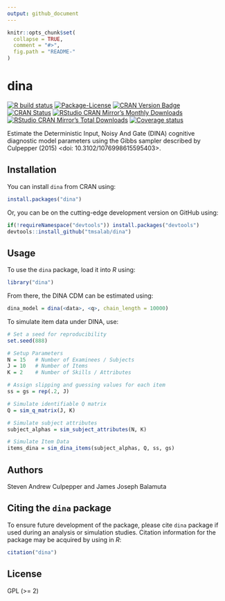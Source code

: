 ```yaml
---
output: github_document
---
```


<!-- README.md is generated from README.Rmd. Please edit that file -->

```r
knitr::opts_chunk$set(
  collapse = TRUE,
  comment = "#>",
  fig.path = "README-"
)
```

# dina

<!-- badges: start -->
[![R build status](https://github.com/tmsalab/dina/workflows/R-CMD-check/badge.svg)](https://github.com/tmsalab/dina/actions)
[![Package-License](http://img.shields.io/badge/license-GPL%20(%3E=2)-brightgreen.svg?style=flat)](http://www.gnu.org/licenses/gpl-2.0.html)
[![CRAN Version Badge](http://www.r-pkg.org/badges/version/dina)](https://cran.r-project.org/package=dina)
[![CRAN Status](https://cranchecks.info/badges/worst/dina)](https://cran.r-project.org/web/checks/check_results_dina.html)
[![RStudio CRAN Mirror's Monthly Downloads](http://cranlogs.r-pkg.org/badges/dina?color=brightgreen)](http://www.r-pkg.org/pkg/dina)
[![RStudio CRAN Mirror's Total Downloads](http://cranlogs.r-pkg.org/badges/grand-total/dina?color=brightgreen)](http://www.r-pkg.org/pkg/dina)
[![Coverage status](https://codecov.io/gh/tmsalab/dina/branch/master/graph/badge.svg)](https://codecov.io/github/tmsalab/dina?branch=master)
<!-- badges: end -->

Estimate the Deterministic Input, Noisy And Gate (DINA) cognitive diagnostic
model parameters using the Gibbs sampler described by Culpepper (2015) 
<doi: 10.3102/1076998615595403>.

## Installation

You can install `dina` from CRAN using:

```r
install.packages("dina")
```

Or, you can be on the cutting-edge development version on GitHub using:

```r
if(!requireNamespace("devtools")) install.packages("devtools")
devtools::install_github("tmsalab/dina")
```

## Usage

To use the `dina` package, load it into _R_ using:

```r
library("dina")
```

From there, the DINA CDM can be estimated using:

```r
dina_model = dina(<data>, <q>, chain_length = 10000)
```

To simulate item data under DINA, use:

```r
# Set a seed for reproducibility
set.seed(888)

# Setup Parameters
N = 15   # Number of Examinees / Subjects
J = 10   # Number of Items
K = 2    # Number of Skills / Attributes

# Assign slipping and guessing values for each item
ss = gs = rep(.2, J)

# Simulate identifiable Q matrix
Q = sim_q_matrix(J, K)

# Simulate subject attributes
subject_alphas = sim_subject_attributes(N, K)

# Simulate Item Data
items_dina = sim_dina_items(subject_alphas, Q, ss, gs)
```

## Authors

Steven Andrew Culpepper and James Joseph Balamuta

## Citing the `dina` package

To ensure future development of the package, please cite `dina`
package if used during an analysis or simulation studies. Citation information
for the package may be acquired by using in *R*:

```r
citation("dina")
```

## License

GPL (>= 2)
